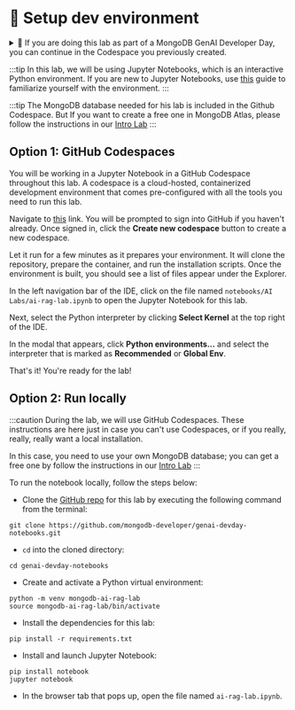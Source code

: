 
# 👐 Setup dev environment

<details>
  <summary>🦹 If you are doing this lab as part of a MongoDB GenAI Developer Day, you can continue in the Codespace you previously created.</summary>

    Navigate to [this](https://github.com/codespaces/new/mongodb-developer/genai-devday-notebooks?quickstart=1) link. Click the **Resume this codespace** button to resume the code space you created previously.

    <Screenshot url="https://github.com/codespaces" src="img/screenshots/30-dev-env/1-dev-env-setup/1-resume-codespace.png" alt="Resume codespace" />

    Give the codespace a few seconds to restart. When files appear under the Explorer, click the file named `ai-rag-lab.ipynb`. This is the Jupyter Notebook you will be using throughout this lab.

    <Screenshot url="https://github.com/codespaces" src="img/screenshots/30-dev-env/1-dev-env-setup/3-nav-notebook.png" alt="Navigate to the notebook" />
</details>

:::tip
In this lab, we will be using Jupyter Notebooks, which is an interactive Python environment. If you are new to Jupyter Notebooks, use [this](https://mongodb-developer.github.io/vector-search-lab/docs/dev-env/jupyter-notebooks) guide to familiarize yourself with the environment.
:::

:::tip
The MongoDB database needed for his lab is included in the Github Codespace. But If you want to create a free one in MongoDB Atlas, please follow the instructions in our [Intro Lab](https://mongodb-developer.github.io/intro-lab/docs/category/mongodb-atlas)
:::

## Option 1: GitHub Codespaces

You will be working in a Jupyter Notebook in a GitHub Codespace throughout this lab. A codespace is a cloud-hosted, containerized development environment that comes pre-configured with all the tools you need to run this lab.

Navigate to [this](https://github.com/codespaces/new/mongodb-developer/mdblab?quickstart=1) link. You will be prompted to sign into GitHub if you haven't already. Once signed in, click the **Create new codespace** button to create a new codespace.

<Screenshot url="https://github.com/codespaces" src="img/screenshots/30-dev-env/1-dev-env-setup/2-create-codespace.png" alt="Start a codespace" />

Let it run for a few minutes as it prepares your environment. It will clone the repository, prepare the container, and run the installation scripts. Once the environment is built, you should see a list of files appear under the Explorer.

In the left navigation bar of the IDE, click on the file named `notebooks/AI Labs/ai-rag-lab.ipynb` to open the Jupyter Notebook for this lab.

<Screenshot url="https://github.com/codespaces" src="img/screenshots/30-dev-env/1-dev-env-setup/3-nav-notebook.png" alt="Navigate to the notebook" />

Next, select the Python interpreter by clicking **Select Kernel** at the top right of the IDE.

<Screenshot url="https://github.com/codespaces" src="img/screenshots/30-dev-env/1-dev-env-setup/4-select-kernel.png" alt="Select kernel" />

In the modal that appears, click **Python environments...** and select the interpreter that is marked as **Recommended** or **Global Env**.

<Screenshot url="https://github.com/codespaces" src="img/screenshots/30-dev-env/1-dev-env-setup/5-python-env-modal.png" alt="Select Python Environments" />

<Screenshot url="https://github.com/codespaces" src="img/screenshots/30-dev-env/1-dev-env-setup/6-select-recommended.png" alt="Select recommended interpreter" />

That's it! You're ready for the lab!

## Option 2: Run locally

:::caution
During the lab, we will use GitHub Codespaces. These instructions are here just in case you can't use Codespaces, or if you really, really, really want a local installation.

In this case, you need to use your own MongoDB database; you can get a free one by follow the instructions in our [Intro Lab](https://mongodb-developer.github.io/intro-lab/docs/category/mongodb-atlas)
:::

To run the notebook locally, follow the steps below:

* Clone the [GitHub repo](https://github.com/mongodb-developer/genai-devday-notebooks.git) for this lab by executing the following command from the terminal:

```
git clone https://github.com/mongodb-developer/genai-devday-notebooks.git
```

* `cd` into the cloned directory:

```
cd genai-devday-notebooks
```

* Create and activate a Python virtual environment:

```
python -m venv mongodb-ai-rag-lab
source mongodb-ai-rag-lab/bin/activate
```

* Install the dependencies for this lab:

```
pip install -r requirements.txt
```

* Install and launch Jupyter Notebook:

```
pip install notebook
jupyter notebook
```

* In the browser tab that pops up, open the file named `ai-rag-lab.ipynb`.

<Screenshot url="localhost:8888/tree" src="img/screenshots/30-dev-env/1-dev-env-setup/7-jupyter-notebook.png" alt="Jupyter Notebook" />